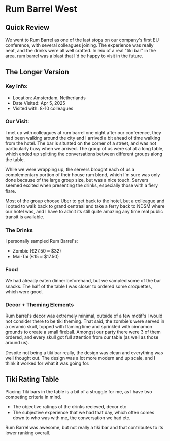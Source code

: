 # Rum Barrel West

## Quick Review

We went to Rum Barrel as one of the last stops on our company's first EU conference, with several colleagues joining. The experience was really neat, and the drinks were all well crafted. In leiu of a real "tiki bar" in the area, rum barrel was a blast that I'd be happy to visit in the future.

## The Longer Version

### Key Info:

- Location: Amsterdam, Netherlands
- Date Visited: Apr 5, 2025
- Visited with: 8-10 colleagues

### Our Visit:

I met up with colleagues at rum barrel one night after our conference, they had been walking around the city and I arrived a bit ahead of time walking from the hotel. The bar is situated on the corner of a street, and was not particularly busy when we arrived. The group of us were sat at a long table, which ended up splitting the conversations between different groups along the table.

While we were wrapping up, the servers brought each of us a complementary portion of their house rum blend, which I'm sure was only done because of the large group size, but was a nice touch. Servers seemed excited when presenting the drinks, especially those with a fiery flare.

Most of the group choose Uber to get back to the hotel, but a colleague and I opted to walk back to grand centraal and take a ferry back to NDSM where our hotel was, and I have to admit its still quite amazing any time real public transit is available.

### The Drinks

I personally sampled Rum Barrel's:

- Zombie (€27.50 ≈ $32)
- Mai-Tai (€15 ≈ $17.50)

### Food

We had already eaten dinner beforehand, but we sampled some of the bar snacks. The half of the table I was closer to ordered some croquettes, which were good.

### Decor + Theming Elements

Rum barrel's decor was extremely minimal, outside of a few motif's I would not consider there to be tiki theming. That said, the zombie's were served in a ceramic skull, topped with flaming lime and sprinkled with cinnamon grounds to create a small fireball. Amongst our party there were 3 of them ordered, and every skull got full attention from our table (as well as those around us).

Despite not being a tiki bar really, the design was clean and everything was well thought out. The design was a lot more modern and up scale, and I think it worked for what it was going for.

## Tiki Rating Table

Placing Tiki bars in the table is a bit of a struggle for me, as I have two competing criteria in mind.

- The objective ratings of the drinks recieved, decor etc
- The subjective experience that we had that day, which often comes down to who was with me, the conversation we had etc.

Rum Barrel was awesome, but not really a tiki bar and that contributes to its lower ranking overall.

<TikiTable />
